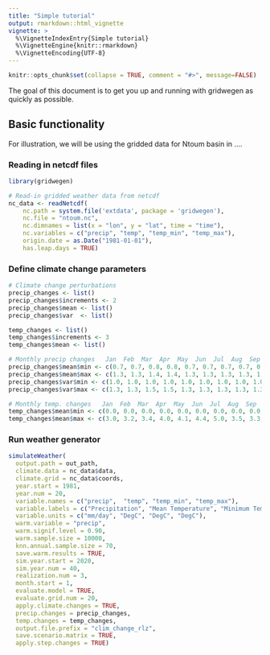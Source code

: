 ```yaml
---
title: "Simple tutorial"
output: rmarkdown::html_vignette
vignette: >
  %\VignetteIndexEntry{Simple tutorial}
  %\VignetteEngine{knitr::rmarkdown}
  %\VignetteEncoding{UTF-8}
---
```


```r
knitr::opts_chunk$set(collapse = TRUE, comment = "#>", message=FALSE)
```

The goal of this document is to get you up and running with gridwegen as quickly as possible. 

## Basic functionality

For illustration, we will be using the gridded data for Ntoum basin in ....

### Reading in netcdf files

```r
library(gridwegen)

# Read-in gridded weather data from netcdf
nc_data <- readNetcdf(
    nc.path = system.file('extdata', package = 'gridwegen'),
    nc.file = "ntoum.nc",
    nc.dimnames = list(x = "lon", y = "lat", time = "time"),
    nc.variables = c("precip", "temp", "temp_min", "temp_max"),
    origin.date = as.Date("1981-01-01"),
    has.leap.days = TRUE)
```


### Define climate change parameters
```r
# Climate change perturbations
precip_changes <- list()
precip_changes$increments <- 2
precip_changes$mean <- list()
precip_changes$var  <- list()

temp_changes <- list()
temp_changes$increments <- 3
temp_changes$mean <- list()

# Monthly precip changes   Jan  Feb  Mar  Apr  May  Jun  Jul  Aug  Sep  Oct  Nov  Dec
precip_changes$mean$min <- c(0.7, 0.7, 0.8, 0.8, 0.7, 0.7, 0.7, 0.7, 0.7, 0.7, 0.7, 0.7)
precip_changes$mean$max <- c(1.3, 1.3, 1.4, 1.4, 1.3, 1.3, 1.3, 1.3, 1.3, 1.3, 1.3, 1.3)
precip_changes$var$min <- c(1.0, 1.0, 1.0, 1.0, 1.0, 1.0, 1.0, 1.0, 1.0, 1.0, 1.0, 1.0)
precip_changes$var$max <- c(1.3, 1.3, 1.5, 1.5, 1.3, 1.3, 1.3, 1.3, 1.3, 1.3, 1.3, 1.3)

# Monthly temp. changes   Jan  Feb  Mar  Apr  May  Jun  Jul  Aug  Sep  Oct  Nov  Dec
temp_changes$mean$min <- c(0.0, 0.0, 0.0, 0.0, 0.0, 0.0, 0.0, 0.0, 0.0, 0.0, 0.0, 0.0)
temp_changes$mean$max <- c(3.0, 3.2, 3.4, 4.0, 4.1, 4.4, 5.0, 3.5, 3.3, 2.9, 2.8, 2.7)
```


### Run weather generator
```r
simulateWeather(
  output.path = out_path,
  climate.data = nc_data$data,
  climate.grid = nc_data$coords,
  year.start = 1981,
  year.num = 20,
  variable.names = c("precip",  "temp", "temp_min", "temp_max"),
  variable.labels = c("Precipitation", "Mean Temperature", "Minimum Temperature", "Maximum Temperature"),
  variable.units = c("mm/day", "DegC", "DegC", "DegC"),
  warm.variable = "precip",
  warm.signif.level = 0.90,
  warm.sample.size = 10000,
  knn.annual.sample.size = 70,
  save.warm.results = TRUE,
  sim.year.start = 2020,
  sim.year.num = 40,
  realization.num = 3,
  month.start = 1,
  evaluate.model = TRUE,
  evaluate.grid.num = 20,
  apply.climate.changes = TRUE,
  precip.changes = precip_changes,
  temp.changes = temp_changes,
  output.file.prefix = "clim_change_rlz",
  save.scenario.matrix = TRUE,
  apply.step.changes = TRUE)
```

